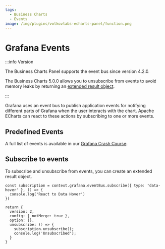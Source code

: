 ```yaml
---
tags:
  - Business Charts
  - Events
image: /img/plugins/volkovlabs-echarts-panel/function.png
---
```



# Grafana Events

:::info Version

The Business Charts Panel supports the event bus since version 4.2.0.

The Business Charts 5.0.0 allows you to unsubscribe from events to avoid memory leaks by returning an [extended result object](../extended).

:::

Grafana uses an event bus to publish application events for notifying different parts of Grafana when the user interacts with the chart. Apache ECharts can react to these actions by subscribing to one or more events.

## Predefined Events

A full list of events is available in our [Grafana Crash Course](/grafana/developer/eventbus).

## Subscribe to events

To subscribe and unsubscribe from events, you can create an extended result object.

```
const subscription = context.grafana.eventBus.subscribe({ type: 'data-hover' }, () => {
  console.log('React to Data Hover')
})

return {
  version: 2,
  config: { notMerge: true },
  option: {},
  unsubscribe: () => {
    subscription.unsubscribe();
    console.log('Unsubscribed');
  }
}
```
